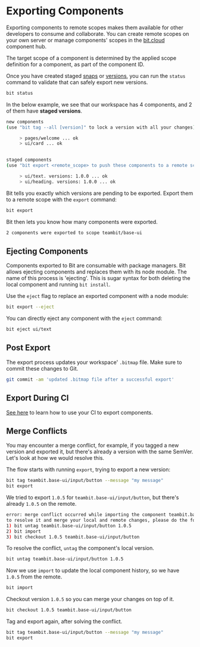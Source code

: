 # Exporting Components

Exporting components to remote scopes makes them available for other developers to consume and collaborate. You can create remote scopes on your own server or manage components' scopes in the [bit.cloud](https://bit.cloud) component hub.

The target scope of a component is determined by the applied scope definition for a component, as part of the component ID.

Once you have created staged [snaps](/docs/components/snaps) or [versions](/docs/components/tags), you can run the `status` command to validate that can safely export new versions.

```bash
bit status
```

In the below example, we see that our workspace has 4 components, and 2 of them have **staged versions**.

```bash
new components
(use "bit tag --all [version]" to lock a version with all your changes)

     > pages/welcome ... ok
     > ui/card ... ok

                         
staged components
(use "bit export <remote_scope> to push these components to a remote scope")

     > ui/text. versions: 1.0.0 ... ok
     > ui/heading. versions: 1.0.0 ... ok
```

Bit tells you exactly which versions are pending to be exported. Export them to a remote scope with the `export` command:

```bash
bit export
```

Bit then lets you know how many components were exported.

```bash
2 components were exported to scope teambit/base-ui
```

## Ejecting Components

Components exported to Bit are consumable with package managers. Bit allows ejecting components and replaces them with its node module. The name of this process is 'ejecting'. This is sugar syntax for both deleting the local component and running `bit install`.

Use the `eject` flag to replace an exported component with a node module:

```bash
bit export --eject
```

You can directly eject any component with the `eject` command:

```bash
bit eject ui/text
```

## Post Export

The export process updates your workspace' `.bitmap` file. Make sure to commit these changes to Git.

```bash
git commit -am 'updated .bitmap file after a successful export'
```

## Export During CI

[See here](/docs/getting-started/set-up-ci/automate-export) to learn how to use your CI to export components.

## Merge Conflicts

You may encounter a merge conflict, for example, if you tagged a new version and exported it, but there's already a version with the same SemVer. Let's look at how we would resolve this.  

The flow starts with running `export`, trying to export a new version:

```bash
bit tag teambit.base-ui/input/button --message "my message"
bit export
```

We tried to export `1.0.5` for `teambit.base-ui/input/button`, but there's already `1.0.5` on the remote.

```bash
error: merge conflict occurred while importing the component teambit.base-ui/input/button. conflict version(s): 1.0.5
to resolve it and merge your local and remote changes, please do the following:
1) bit untag teambit.base-ui/input/button 1.0.5
2) bit import
3) bit checkout 1.0.5 teambit.base-ui/input/button
```

To resolve the conflict, `untag` the component's local version.

```bash
bit untag teambit.base-ui/input/button 1.0.5
```

Now we use `import` to update the local component history, so we have `1.0.5` from the remote.

```bash
bit import
```

Checkout version `1.0.5` so you can merge your changes on top of it.

```bash
bit checkout 1.0.5 teambit.base-ui/input/button
```

Tag and export again, after solving the conflict.

```bash
bit tag teambit.base-ui/input/button --message "my message" 
bit export
```
